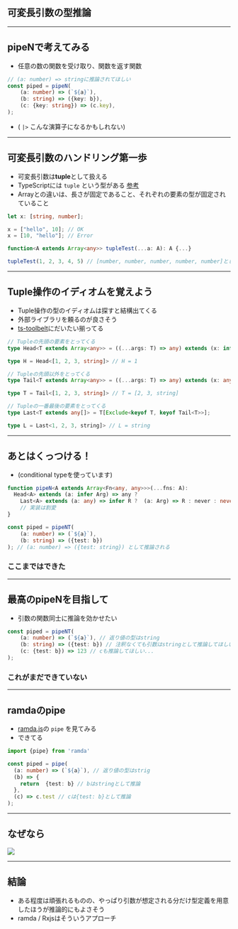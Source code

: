 <!-- sectionTitle: 可変長引数の型推論 -->


## 可変長引数の型推論

---

## pipeNで考えてみる

- 任意の数の関数を受け取り、関数を返す関数

```ts
// (a: number) => stringに推論されてほしい
const piped = pipeN(
    (a: number) => (`${a}`),
    (b: string) => ({key: b}),
    (c: {key: string}) => (c.key),
);
```

- ( `|>` こんな演算子になるかもしれない)

---

## 可変長引数のハンドリング第一歩

- 可変長引数は<strong>tuple</strong>として扱える
- TypeScriptには `tuple` という型がある [参考](https://www.typescriptlang.org/docs/handbook/basic-types.html#tuple)
- Arrayとの違いは、長さが固定であること、それぞれの要素の型が固定されていること

```ts
let x: [string, number];

x = ["hello", 10]; // OK
x = [10, "hello"]; // Error
```

```ts
function<A extends Array<any>> tupleTest(...a: A): A {...}

tupleTest(1, 2, 3, 4, 5) // [number, number, number, number, number]として推論される
```

---

## Tuple操作のイディオムを覚えよう

- Tuple操作の型のイディオムは探すと結構出てくる
- 外部ライブラリを頼るのが良さそう
- [ts-toolbelt](https://github.com/pirix-gh/ts-toolbelt)にだいたい揃ってる

```ts
// Tupleの先頭の要素をとってくる
type Head<T extends Array<any>> = ((...args: T) => any) extends (x: infer Head, ...tail: any) => any ? Head : never;

type H = Head<[1, 2, 3, string]> // H = 1

// Tupleの先頭以外をとってくる
type Tail<T extends Array<any>> = ((...args: T) => any) extends (x: any, ...tail: infer Tail) => any ? Tail : never;

type T = Tail<[1, 2, 3, string]> // T = [2, 3, string]

// Tupleの一番最後の要素をとってくる
type Last<T extends any[]> = T[Exclude<keyof T, keyof Tail<T>>];

type L = Last<1, 2, 3, string]> // L = string
```
---

## あとはくっつける！

- (conditional typeを使っています)

```ts
function pipeN<A extends Array<Fn<any, any>>>(...fns: A): 
  Head<A> extends (a: infer Arg) => any ? 
    Last<A> extends (a: any) => infer R ?  (a: Arg) => R : never : never {
    // 実装は割愛
}

const piped = pipeNT(
    (a: number) => (`${a}`),
    (b: string) => ({test: b})
); // (a: number) => ({test: string}) として推論される
```

### ここまではできた

---

## 最高のpipeNを目指して

- 引数の関数同士に推論を効かせたい

```ts
const piped = pipeNT(
    (a: number) => (`${a}`), // 返り値の型はstring
    (b: string) => ({test: b}) // 注釈なくても引数はstringとして推論してほしい
    (c: {test: b}) => 123 // cも推論してほしい...
);
```

### これがまだできていない

---

## ramdaのpipe

- [ramda.js](https://ramdajs.com/)の `pipe` を見てみる
- できてる
```ts
import {pipe} from 'ramda'

const piped = pipe(
  (a: number) => (`${a}`), // 返り値の型はstrig
  (b) => {
    return  {test: b} // bはstringとして推論
  },
  (c) => c.test // cは{test: b}として推論
);
```

---

## なぜなら

<Img src="../images/rambda.png" />

---

## 結論

- ある程度は頑張れるものの、やっぱり引数が想定される分だけ型定義を用意したほうが推論的にもよさそう
- ramda / Rxjsはそういうアプローチ

